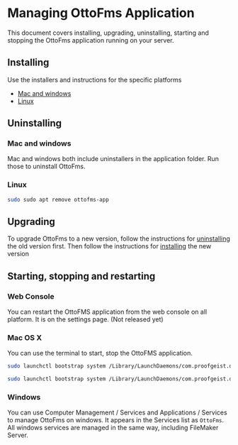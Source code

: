 # Managing OttoFms Application

This document covers installing, upgrading, uninstalling, starting and stopping the OttoFms application running on your server.

## Installing

Use the installers and instructions for the specific platforms

- [Mac and windows](getting-started/install-mac-win)
- [Linux](/getting-started/install-linux)

## Uninstalling

### Mac and windows

Mac and windows both include uninstallers in the application folder. Run those to uninstall OttoFms.

### Linux

```bash copy filename="Uninstalling Linux"
sudo sudo apt remove ottofms-app
```

## Upgrading

To upgrade OttoFms to a new version, follow the instructions for [uninstalling](#uninstalling) the old version first. Then follow the instructions for [installing](#installing) the new version

## Starting, stopping and restarting

### Web Console

You can restart the OttoFMS application from the web console on all platform. It is on the settings page. (Not released yet)

### Mac OS X

You can use the terminal to start, stop the OttoFMS application.

```bash copy filename="Starting OttoFMS"
sudo launchctl bootstrap system /Library/LaunchDaemons/com.proofgeist.otto.plist
```

```bash copy filename="Stopping OttoFMS"
sudo launchctl bootstrap system /Library/LaunchDaemons/com.proofgeist.otto.plist
```

### Windows

You can use Computer Management / Services and Applications / Services to manage OttoFms on windows. It appears in the Services list as `OttoFms`. All windows services are managed in the same way, including FileMaker Server.
